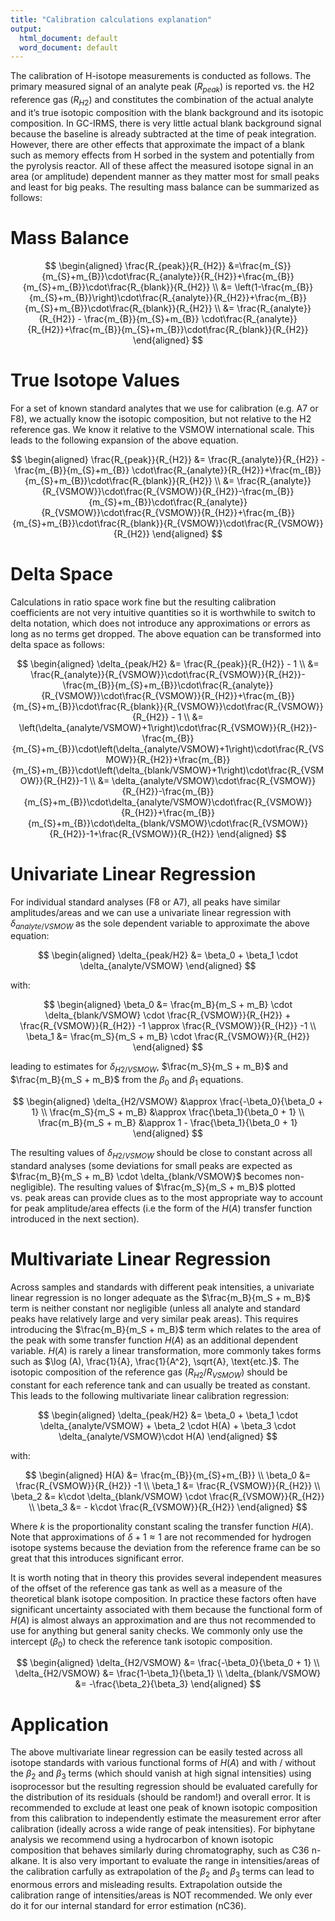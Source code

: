 ```yaml
---
title: "Calibration calculations explanation"
output:
  html_document: default
  word_document: default
---
```


The calibration of H-isotope measurements is conducted as follows. The primary measured signal of an analyte peak ($R_{peak}$) is reported vs. the H2 reference gas ($R_{H2}$) and constitutes the combination of the actual analyte and it's true isotopic composition with the blank background and its isotopic composition. In GC-IRMS, there is very little actual blank background signal because the baseline is already subtracted at the time of peak integration. However, there are other effects that approximate the impact of a blank such as memory effects from H sorbed in the system and potentially from the pyrolysis reactor. All of these affect the measured isotope signal in an area (or amplitude) dependent manner as they matter most for small peaks and least for big peaks. The resulting mass balance can be summarized as follows:

# Mass Balance

$$
\begin{aligned}
\frac{R_{peak}}{R_{H2}} 
  &=\frac{m_{S}}{m_{S}+m_{B}}\cdot\frac{R_{analyte}}{R_{H2}}+\frac{m_{B}}{m_{S}+m_{B}}\cdot\frac{R_{blank}}{R_{H2}} \\
  &= \left(1-\frac{m_{B}}{m_{S}+m_{B}}\right)\cdot\frac{R_{analyte}}{R_{H2}}+\frac{m_{B}}{m_{S}+m_{B}}\cdot\frac{R_{blank}}{R_{H2}} \\
  &= \frac{R_{analyte}}{R_{H2}} - \frac{m_{B}}{m_{S}+m_{B}} \cdot\frac{R_{analyte}}{R_{H2}}+\frac{m_{B}}{m_{S}+m_{B}}\cdot\frac{R_{blank}}{R_{H2}} 
\end{aligned}
$$


# True Isotope Values

For a set of known standard analytes that we use for calibration (e.g. A7 or F8), we actually know the isotopic composition, but not relative to the H2 reference gas. We know it relative to the VSMOW international scale. This leads to the following expansion of the above equation.

$$
\begin{aligned}
\frac{R_{peak}}{R_{H2}} 
  &= \frac{R_{analyte}}{R_{H2}} - \frac{m_{B}}{m_{S}+m_{B}} \cdot\frac{R_{analyte}}{R_{H2}}+\frac{m_{B}}{m_{S}+m_{B}}\cdot\frac{R_{blank}}{R_{H2}} \\
  &= \frac{R_{analyte}}{R_{VSMOW}}\cdot\frac{R_{VSMOW}}{R_{H2}}-\frac{m_{B}}{m_{S}+m_{B}}\cdot\frac{R_{analyte}}{R_{VSMOW}}\cdot\frac{R_{VSMOW}}{R_{H2}}+\frac{m_{B}}{m_{S}+m_{B}}\cdot\frac{R_{blank}}{R_{VSMOW}}\cdot\frac{R_{VSMOW}}{R_{H2}}
\end{aligned}
$$



# Delta Space

Calculations in ratio space work fine but the resulting calibration coefficients are not very intuitive quantities so it is worthwhile to switch to delta notation, which does not introduce any approximations or errors as long as no terms get dropped. The above equation can be transformed into delta space as follows: 


$$
\begin{aligned}
\delta_{peak/H2} &= \frac{R_{peak}}{R_{H2}} - 1 \\
  &= \frac{R_{analyte}}{R_{VSMOW}}\cdot\frac{R_{VSMOW}}{R_{H2}}-\frac{m_{B}}{m_{S}+m_{B}}\cdot\frac{R_{analyte}}{R_{VSMOW}}\cdot\frac{R_{VSMOW}}{R_{H2}}+\frac{m_{B}}{m_{S}+m_{B}}\cdot\frac{R_{blank}}{R_{VSMOW}}\cdot\frac{R_{VSMOW}}{R_{H2}} - 1 \\
  &= \left(\delta_{analyte/VSMOW}+1\right)\cdot\frac{R_{VSMOW}}{R_{H2}}-\frac{m_{B}}{m_{S}+m_{B}}\cdot\left(\delta_{analyte/VSMOW}+1\right)\cdot\frac{R_{VSMOW}}{R_{H2}}+\frac{m_{B}}{m_{S}+m_{B}}\cdot\left(\delta_{blank/VSMOW}+1\right)\cdot\frac{R_{VSMOW}}{R_{H2}}-1 \\
  &= \delta_{analyte/VSMOW}\cdot\frac{R_{VSMOW}}{R_{H2}}-\frac{m_{B}}{m_{S}+m_{B}}\cdot\delta_{analyte/VSMOW}\cdot\frac{R_{VSMOW}}{R_{H2}}+\frac{m_{B}}{m_{S}+m_{B}}\cdot\delta_{blank/VSMOW}\cdot\frac{R_{VSMOW}}{R_{H2}}-1+\frac{R_{VSMOW}}{R_{H2}} 
\end{aligned}
$$

# Univariate Linear Regression

For individual standard analyses (F8 or A7), all peaks have similar amplitudes/areas and we can use a univariate linear regression with $\delta_{analyte/VSMOW}$ as the sole dependent variable to approximate the above equation:

$$
\begin{aligned}
\delta_{peak/H2} &= \beta_0 + \beta_1 \cdot \delta_{analyte/VSMOW}
\end{aligned}
$$

with: 

$$
\begin{aligned}
\beta_0 &= \frac{m_B}{m_S + m_B} \cdot \delta_{blank/VSMOW} \cdot \frac{R_{VSMOW}}{R_{H2}} + \frac{R_{VSMOW}}{R_{H2}} -1 \approx \frac{R_{VSMOW}}{R_{H2}} -1 \\
\beta_1 &= \frac{m_S}{m_S + m_B} \cdot \frac{R_{VSMOW}}{R_{H2}}
\end{aligned}
$$

leading to estimates for $\delta_{H2/VSMOW}$, $\frac{m_S}{m_S + m_B}$ and $\frac{m_B}{m_S + m_B}$ from the $\beta_0$ and $\beta_1$ equations.

$$
\begin{aligned}
\delta_{H2/VSMOW} &\approx \frac{-\beta_0}{\beta_0 + 1}  \\
\frac{m_S}{m_S + m_B} &\approx \frac{\beta_1}{\beta_0 + 1} \\
\frac{m_B}{m_S + m_B} &\approx 1 - \frac{\beta_1}{\beta_0 + 1}
\end{aligned}
$$

The resulting values of $\delta_{H2/VSMOW}$ should be close to constant across all standard analyses (some deviations for small peaks are expected as $\frac{m_B}{m_S + m_B} \cdot \delta_{blank/VSMOW}$ becomes non-negligible). The resulting values of $\frac{m_S}{m_S + m_B}$ plotted vs. peak areas can provide clues as to the most appropriate way to account for peak amplitude/area effects (i.e the form of the $H(A)$ transfer function introduced in the next section).

# Multivariate Linear Regression

Across samples and standards with different peak intensities, a univariate linear regression is no longer adequate as the $\frac{m_B}{m_S + m_B}$ term is neither constant nor negligible (unless all analyte and standard peaks have relatively large and very similar peak areas). This requires introducing the $\frac{m_B}{m_S + m_B}$ term which relates to the area of the peak with some transfer function $H (A)$ as an additional dependent variable. $H (A)$ is rarely a linear transformation, more commonly takes forms such as $\log (A), \frac{1}{A}, \frac{1}{A^2}, \sqrt{A}, \text{etc.}$. The isotopic composition of the reference gas ($R_{H2} / R_{VSMOW}$) should be constant for each reference tank and can usually be treated as constant. This leads to the following multivariate linear calibration regression:

$$
\begin{aligned}
\delta_{peak/H2} &= \beta_0 + \beta_1 \cdot \delta_{analyte/VSMOW} + \beta_2 \cdot H(A) + \beta_3 \cdot  \delta_{analyte/VSMOW}\cdot H(A)
\end{aligned}
$$

with: 

$$
\begin{aligned}
H(A) &= \frac{m_{B}}{m_{S}+m_{B}} \\
\beta_0 &= \frac{R_{VSMOW}}{R_{H2}} -1 \\
\beta_1 &= \frac{R_{VSMOW}}{R_{H2}} \\
\beta_2 &= k\cdot \delta_{blank/VSMOW} \cdot \frac{R_{VSMOW}}{R_{H2}} \\
\beta_3 &= - k\cdot \frac{R_{VSMOW}}{R_{H2}}
\end{aligned}
$$

Where $k$ is the proportionality constant scaling the transfer function $H(A)$. Note that approximations of $\delta + 1 \approx 1$ are not recommended for hydrogen isotope systems because the deviation from the reference frame can be so great that this introduces significant error.

It is worth noting that in theory this provides several independent measures of the offset of the reference gas tank as well as a measure of the theoretical blank isotope composition. In practice these factors often have significant uncertainty associated with them because the functional form of $H(A)$ is almost always an approximation and are thus not recommended to use for anything but general sanity checks. We commonly only use the intercept ($\beta_0$) to check the reference tank isotopic composition.

$$
\begin{aligned}
\delta_{H2/VSMOW} &= \frac{-\beta_0}{\beta_0 + 1} \\
\delta_{H2/VSMOW} &= \frac{1-\beta_1}{\beta_1} \\
\delta_{blank/VSMOW} &= -\frac{\beta_2}{\beta_3}
\end{aligned}
$$


# Application

The above multivariate linear regression can be easily tested across all isotope standards with various functional forms of $H(A)$ and with / without the $\beta_2$ and $\beta_3$ terms (which should vanish at high signal intensities) using isoprocessor but the resulting regression should be evaluated carefully for the distribution of its residuals (should be random!) and overall error. It is recommended to exclude at least one peak of known isotopic composition from this calibration to independently estimate the measurement error after calibration (ideally across a wide range of peak intensities). For biphytane analysis we recommend using a hydrocarbon of known isotopic composition that behaves similarly during chromatography, such as C36 n-alkane. It is also very important to evaluate the range in intensities/areas of the calibration carfully as extrapolation of the $\beta_2$ and $\beta_3$ terms can lead to enormous errors and misleading results. Extrapolation outside the calibration range of intensities/areas is NOT recommended. We only ever do it for our internal standard for error estimation (nC36).
